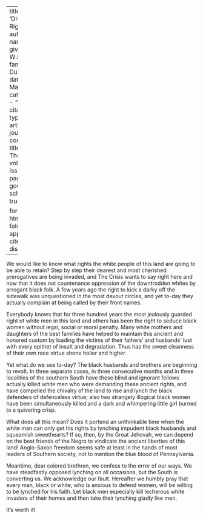 
---
title: 'Divine Right'
author:
  - name:
      given: W.E.B.
      family: Du Bois
date: Mar. 1912
categories: 
  - ""
citation: 
  type: article-journal
  container-title: The Crisis
  volume: 3
  issue: 5
  page: 197
google-scholar: true

format:
  html:
    toc: false
    appendix-cite-as: display
---


We would like to know what rights the white people of this land are going to be able to retain? Step by step their dearest and most cherished prerogatives are being invaded, and <span class="small-caps">The Crisis</span> wants to say right here and now that it does not countenance oppression of the downtrodden whites by arrogant black folk. A few years ago the right to kick a darky off the sidewalk was unquestioned in the most devout circles, and yet to-day they actually complain at being called by their front names.

Everybody knows that for three hundred years the most jealously guarded right of white men in this land and others has been the right to seduce black women without legal, social or moral penalty. Many white mothers and daughters of the best families have helped to maintain this ancient and honored custom by loading the victims of their fathers' and husbands' lust with every epithet of insult and degradation. Thus has the sweet cleanness of their own race virtue shone holier and higher.

Yet what do we see to-day? The black husbands and brothers are beginning to revolt. In three separate cases, in three consecutive months and in three localities of the southern South have these blind and ignorant fellows actually killed white men who were demanding these ancient rights, and have compelled the chivalry of the land to rise and lynch the black defenders of defenceless virtue; also two strangely illogical black women have been simultaneously killed and a dark and whimpering little girl burned to a quivering crisp.

What does all this mean? Does it portend an unthinkable time when the white man can only get his rights by lynching impudent black husbands and squeamish sweethearts? If so, then, by the Great Jehovah, we can depend on the best friends of the Negro to vindicate the ancient liberties of this land! Anglo-Saxon freedom seems safe at least in the hands of most leaders of Southern society, not to mention the blue blood of Pennsylvania.

Meantime, dear colored brethren, we confess to the error of our ways. We have steadfastly opposed lynching on all occasions, but the South is converting us. We acknowledge our fault. Hereafter we humbly pray that every man, black or white, who is anxious to defend women, will be willing to be lynched for his faith. Let black men especially kill lecherous white invaders of their homes and then take their lynching gladly like men.

It's worth it!


